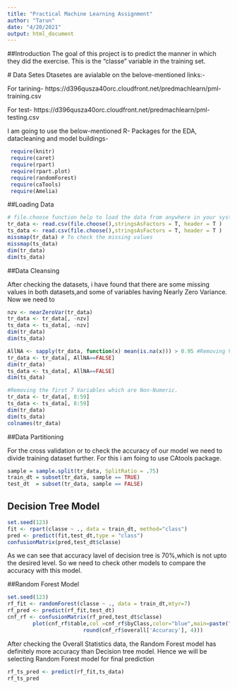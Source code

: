 ```yaml
---
title: "Practical Machine Learning Assignment"
author: "Tarun"
date: "4/20/2021"
output: html_document
---
```


##Introduction
The goal of this project is to predict the manner in which they did the exercise. This is the “classe” variable in the training set.
 
 # Data Setes
 Dtasetes are avialable on the belove-mentioned links:-
 
 For tarining-
 https://d396qusza40orc.cloudfront.net/predmachlearn/pml-training.csv
 
 For test-
 https://d396qusza40orc.cloudfront.net/predmachlearn/pml-testing.csv
 
 I am going to use the below-mentioned R- Packages for the EDA, datacleaning and model buildings-
 
 
```r
 require(knitr)
 require(caret)
 require(rpart)
 require(rpart.plot)
 require(randomForest)
 require(caTools)
 require(Amelia)
```


##Loading Data

```r
# file.choose function help to load the data from anywhere in your system
tr_data <- read.csv(file.choose(),stringsAsFactors = T, header = T )
ts_data <- read.csv(file.choose(),stringsAsFactors = T, header = T )
missmap(tr_data) # To check the missing values
missmap(ts_data)
dim(tr_data)
dim(ts_data)

````


##Data Cleansing

After checking the datasets, i have found that there are some missing values in both datasets,and some of variables having Nearly Zero Variance. Now we need to

```r
nzv <- nearZeroVar(tr_data)
tr_data <- tr_data[, -nzv]
ts_data <- ts_data[, -nzv]
dim(tr_data)
dim(ts_data)

AllNA <- sapply(tr_data, function(x) mean(is.na(x))) > 0.95 #Removing Variables which are having NA values, Our threshhold is 95%
tr_data <- tr_data[, AllNA==FALSE]
dim(tr_data)
ts_data <- ts_data[, AllNA==FALSE]
dim(ts_data)

#Removing the first 7 Variables which are Non-Numeric. 
tr_data <- tr_data[, 8:59]
ts_data <- ts_data[, 8:59]
dim(tr_data)
dim(ts_data)
colnames(tr_data)
```


##Data Partitioning 

For the cross validation or to check the accuracy of our model we need to divide training dataset further. For this i am foing to use CAtools package.

```r
sample = sample.split(tr_data, SplitRatio = .75)
train_dt = subset(tr_data, sample == TRUE)
test_dt  = subset(tr_data, sample == FALSE)

```



## Decision Tree Model

```r
set.seed(123)
fit <- rpart(classe ~ ., data = train_dt, method="class")
pred <- predict(fit,test_dt,type = "class")
confusionMatrix(pred,test_dt$classe)

```

As we can see that accuracy lavel of decision tree is 70%,which is not upto the desired level. So we need to check other models to compare the accuracy with this model.

##Random Forest Model
```r
set.seed(123)
rf_fit <- randomForest(classe ~ ., data = train_dt,mtyr=7)
rf_pred <- predict(rf_fit,test_dt)
cnf_rf <- confusionMatrix(rf_pred,test_dt$classe)
        plot(cnf_rf$table,col =cnf_rf$byClass,color="blue",main=paste("Random Forest-Accuracy=",
                        round(cnf_rf$overall['Accuracy'], 4)))

```

After checking the Overall Statistics data, the Random Forest model has definitely more accuracy than Decision tree model. Hence we will be selecting Random Forest model for final prediction

```r
rf_ts_pred <- predict(rf_fit,ts_data)
rf_ts_pred

```